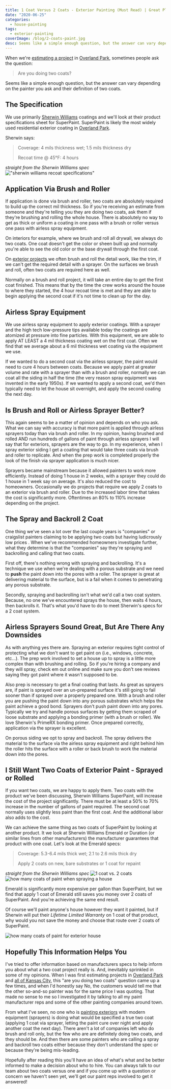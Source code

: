 ```yaml
---
title: 1 Coat Versus 2 Coats - Exterior Painting (Must Read) | Great Plains Painting
date: "2020-06-25"
categories:
  - house-painting
tags:
  - exterior-painting
coverImage: /blog/2-coats-paint.jpg
desc: Seems like a simple enough question, but the answer can vary depending on the painter you ask and their definition of two coats. Read our article to find out...
---
```


When we're [estimating a project](https://greatplainspaintingkc.com/good-painting-estimate-kansas-city/) in [Overland Park](https://www.greatplainspaintingkc.com/service-area/painters-overland-park-ks/), sometimes people ask the question:

> Are you doing two coats?

Seems like a simple enough question, but the answer can vary depending on the painter you ask and their definition of two coats.

## The Specification

We use primarily [Sherwin Williams](https://www.sherwin-williams.com/sherwinwilliams) coatings and we'll look at their product specifications sheet for SuperPaint. SuperPaint is likely the most widely used residential exterior coating in [Overland Park](https://www.greatplainspaintingkc.com/service-area/painters-overland-park-ks/).

Sherwin says:

> Coverage: 4 mils thickness wet; 1.5 mils thickness dry
>
> Recoat time @ 45°F: 4 hours

_straight from the Sherwin Williams spec_
!["sherwin williams recoat specifications"](/blog/images/superpaint-spec.png)

## Application Via Brush and Roller

If application is done via brush and roller, two coats are absolutely required to build up the correct mil thickness. So if you're receiving an estimate from someone and they're telling you they are doing two coats, ask them if they're brushing and rolling the whole house. There is absolutely no way to get as thick or uniform a coating in one pass with a brush or roller versus one pass with airless spray equipment.

On interiors for example, where we brush and roll all drywall, we always do two coats. One coat doesn't get the color or sheen built up and normally you're able to see the old color or the base drywall through the first coat.

On [exterior projects](https://greatplainspaintingkc.com/exterior-painting-kansas-city/) we often brush and roll the detail work, like the trim, if we can't get the required detail with a sprayer. On the surfaces we brush and roll, often two coats are required here as well.

Normally on a brush and roll project, it will take an entire day to get the first coat finished. This means that by the time the crew works around the house to where they started, the 4 hour recoat time is met and they are able to begin applying the second coat if it's not time to clean up for the day.

## Airless Spray Equipment

We use airless spray equipment to apply exterior coatings. With a sprayer and the high tech low-pressure tips available today the coatings are atomized at pressure into fine particles. With this equipment, we are able to apply AT LEAST a 4 mil thickness coating wet on the first coat. Often we find that we average about a 6 mil thickness wet coating via the equipment we use.

If we wanted to do a second coat via the airless sprayer, the paint would need to cure 4 hours between coats. Because we apply paint at greater volume and rate with a sprayer than with a brush and roller, normally we can coat all the siding in half the time (the very reason spray equipment was invented in the early 1950s). If we wanted to apply a second coat, we'd then typically need to let the house sit overnight, and apply the second coating the next day.

## Is Brush and Roll or Airless Sprayer Better?

This again seems to be a matter of opinion and depends on who you ask. What we can say with accuracy is that more paint is applied through airless sprayers today than via brush and roller. In my opinion, having brushed and rolled AND run hundreds of gallons of paint through airless sprayers I will say that for exteriors, sprayers are the way to go. In my experience, when I spray exterior siding I get a coating that would take three coats via brush and roller to replicate. And when the prep work is completed properly the look of the finish via sprayer application is much nicer.

Sprayers became mainstream because it allowed painters to work more efficiently. Instead of doing 1 house in 2 weeks, with a sprayer they could do 1 house in 1 week say on average. It's also reduced the cost to homeowners. Occasionally we do projects that require we apply 2 coats to an exterior via brush and roller. Due to the increased labor time that takes the cost is significantly more. Oftentimes an 80% to 110% increase depending on the project.

## The Spray and Backroll 2 Coat

One thing we've seen a lot over the last couple years is "companies" or craigslist painters claiming to be applying two coats but having ludicrously low prices . When we've recommended homeowners investigate further, what they determine is that the "companies" say they're spraying and backrolling and calling that two coats.

First off, there's nothing wrong with spraying and backrolling. It's a technique we use when we're dealing with a porous substrate and we need to **push** the paint down into the pores with a roller. The sprayer is great at delivering material to the surface, but is a fail when it comes to penetrating any porous substrate.

Secondly, spraying and backrolling isn't what we'd call a two coat system. Because, no one we've encountered sprays the house, then waits 4 hours, then backrolls it. That's what you'd have to do to meet Sherwin's specs for a 2 coat system.

## Airless Sprayers Sound Great, But Are There Any Downsides

As with anything yes there are. Spraying an exterior requires tight control of protecting what we don't want to get paint on (i.e., windows, concrete, etc...). The prep work involved to set a house up to spray is a little more complex than with brushing and rolling. So if you're hiring a company and they will spray, check em out online and make sure you don't see reviews saying they got paint where it wasn't supposed to be.

Also prep is necessary to get a final coating that lasts. As great as sprayers are, if paint is sprayed over an un-prepared surface it's still going to fail sooner than if sprayed over a properly prepared one. With a brush and roller you are pushing the paint down into any porous substrates which helps the paint achieve a good bond. Sprayers don't push paint down into any pores. Typically we try and handle porous surfaces by getting them scraped of loose substrate and applying a bonding primer (with a brush or roller). We love Sherwin's PrimeRX bonding primer. Once prepared correctly, application via the sprayer is excellent.

On porous siding we opt to spray and backroll. The spray delivers the material to the surface via the airless spray equipment and right behind him the roller hits the surface with a roller or back brush to work the material down into the pores.

## I Still Want Two Coats of Exterior Paint - Sprayed or Rolled

If you want two coats, we are happy to apply them. Two coats with the product we've been discussing, Sherwin Williams SuperPaint, will increase the cost of the project significantly. There must be at least a 50% to 70% increase in the number of gallons of paint required. The second coat normally uses slightly less paint than the first coat. And the additional labor also adds to the cost.

We can achieve the same thing as two coats of SuperPaint by looking at another product. It we look at Sherwin Williams Emerald or Duration (or similar lines from other manufacturers) the manufacturer guarantees that product with one coat. Let's look at the Emerald specs:

> Coverage: 5.3-6.4 mils thick wet; 2.1 to 2.6 mils thick dry
>
> Apply 2 coats on new, bare substrates or 1 coat for repaint

_straight from the Sherwin Williams spec_
![1 coat vs. 2 coats](/blog/images/emerald-mils.png)
![how many coats of paint when spraying a house](/blog/images/emerald-spec.png)

Emerald is significantly more expensive per gallon than SuperPaint, but we find that apply 1 coat of Emerald still saves you money over 2 coats of SuperPaint. And you're achieving the same end result.

Of course we'll paint anyone's house however they want it painted, but if Sherwin will put their _Lifetime Limited Warranty_ on 1 coat of that product, why would you not save the money and choose that route over 2 coats of SuperPaint.

![how many coats of paint for exterior house](/blog/images/emerald-sell-sheet.png)

## Hopefully This Information Helps You

I've tried to offer information based on manufacturers specs to help inform you about what a two coat project really is. And, inevitably sprinkled in some of my opinions. When I was first estimating projects in [Overland Park](https://www.greatplainspaintingkc.com/service-area/painters-overland-park-ks/) and [all of Kansas City](https://greatplainspaintingkc.com), this "are you doing two coats" question came up a few times, and when I'd honestly say No, the customers would tell me that the other so-and-so painter was for the same price I was quoting. That made no sense to me so I investigated it by talking to all my paint manufacturer reps and some of the other painting companies around town.

From what I've seen, no one who is [painting exteriors](https://greatplainspaintingkc.com) with modern equipment (sprayers) is doing what would be specified a true two coat (applying 1 coat via sprayer, letting the paint cure over night and apply another coat the next day). There aren't a lot of companies left who do brush and roll only, but the few who are are definitely doing two coats, and they should be. And then there are some painters who are calling a spray and backroll two coats either because they don't understand the spec or because they're being mis-leading.

Hopefully after reading this you'll have an idea of what's what and be better informed to make a decision about who to hire. You can always talk to our team about two coats versus one and if you come up with a question or concern we haven't seen yet, we'll get our paint reps involved to get it answered!
